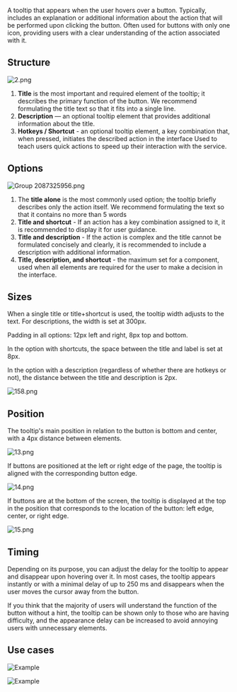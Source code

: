 A tooltip that appears when the user hovers over a button. Typically, includes an explanation or additional information about the action that will be performed upon clicking the button. Often used for buttons with only one icon, providing users with a clear understanding of the action associated with it.

## Structure

![2.png](/static/images/design/ActionTooltip/Structure.png)

1. **Title** is the most important and required element of the tooltip; it describes the primary function of the button. We recommend formulating the title text so that it fits into a single line.
2. **Description** — an optional tooltip element that provides additional information about the title.
3. **Hotkeys / Shortcut** - an optional tooltip element, a key combination that, when pressed, initiates the described action in the interface Used to teach users quick actions to speed up their interaction with the service.

## Options

![Group 2087325956.png](/static/images/design/ActionTooltip/Variants.png)

1. The **title alone** is the most commonly used option; the tooltip briefly describes only the action itself. We recommend formulating the text so that it contains no more than 5 words
2. **Title and shortcut** - If an action has a key combination assigned to it, it is recommended to display it for user guidance.
3. **Title and description** - If the action is complex and the title cannot be formulated concisely and clearly, it is recommended to include a description with additional information.
4. **Title, description, and shortcut** - the maximum set for a component, used when all elements are required for the user to make a decision in the interface.

## Sizes

When a single title or title+shortcut is used, the tooltip width adjusts to the text. For descriptions, the width is set at 300px.

Padding in all options: 12px left and right, 8px top and bottom.

In the option with shortcuts, the space between the title and label is set at 8px.

In the option with a description (regardless of whether there are hotkeys or not), the distance between the title and description is 2px.

![158.png](/static/images/design/ActionTooltip/Sizes.png)

## Position

The tooltip's main position in relation to the button is bottom and center, with a 4px distance between elements.

![13.png](/static/images/design/ActionTooltip/LocationUnder.png)

If buttons are positioned at the left or right edge of the page, the tooltip is aligned with the corresponding button edge.

![14.png](/static/images/design/ActionTooltip/LocationUnderLeft&right.png)

If buttons are at the bottom of the screen, the tooltip is displayed at the top in the position that corresponds to the location of the button: left edge, center, or right edge.

![15.png](/static/images/design/ActionTooltip/LocationAboveLeft&center&right.png)

## Timing

Depending on its purpose, you can adjust the delay for the tooltip to appear and disappear upon hovering over it. In most cases, the tooltip appears instantly or with a minimal delay of up to 250 ms and disappears when the user moves the cursor away from the button.

If you think that the majority of users will understand the function of the button without a hint, the tooltip can be shown only to those who are having difficulty, and the appearance delay can be increased to avoid annoying users with unnecessary elements.

## Use cases

![Example](/static/images/design/ActionTooltip/Example1.png)

![Example](/static/images/design/ActionTooltip/Example2.png)
